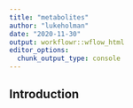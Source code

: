 ```yaml
---
title: "metabolites"
author: "lukeholman"
date: "2020-11-30"
output: workflowr::wflow_html
editor_options:
  chunk_output_type: console
---
```


## Introduction

```r

```

